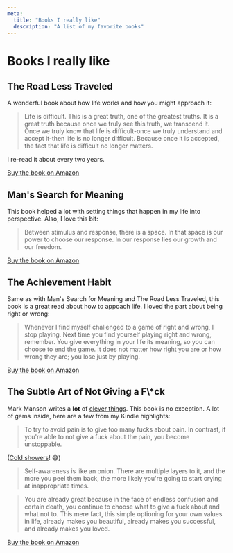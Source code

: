 ```yaml
---
meta:
  title: "Books I really like"
  description: "A list of my favorite books"
---
```


# Books I really like

## The Road Less Traveled

A wonderful book about how life works and how you might approach it:

> Life is difficult. This is a great truth, one of the greatest truths. It is a great truth because once we truly see this truth, we transcend it. Once we truly know that life is difficult-once we truly understand and accept it-then life is no longer difficult. Because once it is accepted, the fact that life is difficult no longer matters.

I re-read it about every two years.

[Buy the book on Amazon](https://amzn.to/2Q0WuVf)

## Man's Search for Meaning

This book helped a lot with setting things that happen in my life into perspective. Also, I love this bit:

> Between stimulus and response, there is a space. In that space is our power to choose our response. In our response lies our growth and our freedom.

[Buy the book on Amazon](https://amzn.to/2wDxESH)

## The Achievement Habit

Same as with Man's Search for Meaning and The Road Less Traveled, this book is a great read about how to appoach life. I loved the part about being right or wrong:

> Whenever I find myself challenged to a game of right and wrong, I stop playing. Next time you find yourself playing right and wrong, remember. You give everything in your life its meaning, so you can choose to end the game. It does not matter how right you are or how wrong they are; you lose just by playing.

[Buy the book on Amazon](https://amzn.to/2PBFt2Z)

## The Subtle Art of Not Giving a F\\\*ck

Mark Manson writes a **lot** of [clever things](https://markmanson.net/how-to-grow-up). This book is no exception. A lot of gems inside, here are a few from my Kindle highlights:

> To try to avoid pain is to give too many fucks about pain. In contrast, if you're able to not give a fuck about the pain, you become unstoppable.

([Cold showers](/workout#take-cold-showers)! 😅)

> Self-awareness is like an onion. There are multiple layers to it, and the more you peel them back, the more likely you're going to start crying at inappropriate times.

> You are already great because in the face of endless confusion and certain death, you continue to choose what to give a fuck about and what not to. This mere fact, this simple optioning for your own values in life, already makes you beautiful, already makes you successful, and already makes you loved.

[Buy the book on Amazon](https://amzn.to/2LbuX1V)
